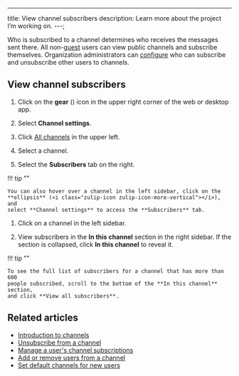 ---
title: View channel subscribers
description: Learn more about the project I’m working on.
---;

Who is subscribed to a channel determines who receives the messages sent there.
All non-[guest](/help/guest-users) users can view public channels and subscribe
themselves. Organization administrators can
[configure](/help/configure-who-can-invite-to-channels) who can subscribe and
unsubscribe other users to channels.

## View channel subscribers

<Tabs>
<TabItem label="via-channel-settings">

1. Click on the **gear** (<i class="zulip-icon zulip-icon-gear"></i>) icon in
   the upper right corner of the web or desktop app.

1. Select <i class="zulip-icon zulip-icon-hash"></i> **Channel settings**.

1. Click [All channels](/#channels/all) in the upper left.



1. Select a channel.


1. Select the **Subscribers** tab on the right.





!!! tip ""

    You can also hover over a channel in the left sidebar, click on the
    **ellipsis** (<i class="zulip-icon zulip-icon-more-vertical"></i>), and
    select **Channel settings** to access the **Subscribers** tab.

</TabItem>
<TabItem label="via-right-sidebar">

1. Click on a channel in the left sidebar.

1. View subscribers in the **In this channel** section in the right sidebar. If
   the section is collapsed, click **In this channel** to reveal it.

!!! tip ""

    To see the full list of subscribers for a channel that has more than 600
    people subscribed, scroll to the bottom of the **In this channel** section,
    and click **View all subscribers**.

</TabItem>
</Tabs>

## Related articles

* [Introduction to channels](/help/introduction-to-channels)
* [Unsubscribe from a channel](/help/unsubscribe-from-a-channel)
* [Manage a user's channel subscriptions](/help/manage-user-channel-subscriptions)
* [Add or remove users from a channel](/help/add-or-remove-users-from-a-channel)
* [Set default channels for new users](/help/set-default-channels-for-new-users)